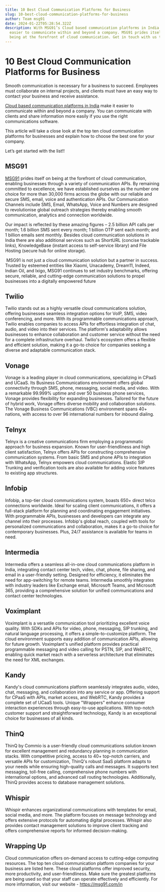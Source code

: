 ```yaml
---
title: 10 Best Cloud Communication Platforms for Business
slug: 10-best-cloud-communication-platforms-for-business
author: Team msg91
date: 2024-01-22T05:28:54.322Z
description: With MSG91’s Cloud based communication platforms in India make it
  easier to communicate within and beyond a company. MSG91 prides itself on
  being at the forefront of cloud communication. Get in touch with us today.
---
```

# 10 Best Cloud Communication Platforms for Business



Smooth communication is necessary for a business to succeed. Employees must collaborate on internal projects, and clients must have an easy way to contact your business and receive assistance.



[Cloud based communication platforms in India](https://msg91.com/in) make it easier to communicate within and beyond a company. You can communicate with clients and share information more easily if you use the right communications software. 



This article will take a close look at the top ten cloud communication platforms for businesses and explain how to choose the best one for your company.



Let’s get started with the list!!



## MSG91

[MSG91](https://msg91.com/in/) prides itself on being at the forefront of cloud communication, enabling businesses through a variety of communication APIs. By remaining committed to excellence, we have established ourselves as the number one choice for more than 30,000 firms across the globe with our reliable and secure SMS, email, voice and authentication APIs. Our Communication Channels include SMS, Email, WhatsApp, Voice and Numbers are designed to revolutionise global outreach strategies thereby enabling smooth communication, analytics and connection worldwide.



Our impact is reflected by these amazing figures – 2.5 billion API calls per month; 1.6 billion SMS sent every month; 1 billion OTP sent each month; and 1 billion emails sent monthly. Besides cloud communication solutions in India there are also additional services such as ShortURL (concise trackable links), KnowledgeBase (instant access to self-service library) and File Hosting (secure hub for online storage).



 MSG91 is not just a cloud communication solution but a partner in success. Trusted by esteemed entities like Xiaomi, Unacademy, Dream11, Indeed, Indian Oil, and Ixigo, MSG91 continues to set industry benchmarks, offering secure, reliable, and cutting-edge communication solutions to propel businesses into a digitally empowered future



## Twilio



Twilio stands out as a highly versatile cloud communications solution, offering businesses seamless integration options for VoIP, SMS, video conferencing, and more. With its programmable communications approach, Twilio enables companies to access APIs for effortless integration of chat, audio, and video into their services. The platform's adaptability allows businesses to enhance collaboration and customer service without the need for a complete infrastructure overhaul. Twilio's ecosystem offers a flexible and efficient solution, making it a go-to choice for companies seeking a diverse and adaptable communication stack.



## Vonage 

Vonage is a leading player in cloud communications, specializing in CPaaS and UCaaS. Its Business Communications environment offers global connectivity through SMS, phone, messaging, social media, and video. With a remarkable 99.999% uptime and over 50 business phone services, Vonage provides flexibility for expanding businesses. Tailored for the future of hybrid work, Vonage offers diverse mobility and collaboration solutions. The Vonage Business Communications (VBC) environment spans 40+ nations, with access to over 96 international numbers for inbound dialing.

## Telnyx

Telnyx is a creative communications firm employing a programmatic approach for business expansion. Known for user-friendliness and high client satisfaction, Telnyx offers APIs for constructing comprehensive communication systems. From basic SMS and phone APIs to integration with WhatsApp, Telnyx empowers cloud communications. Elastic SIP Trunking and verification tools are also available for adding voice features to existing app structures.

## Infobip

Infobip, a top-tier cloud communications system, boasts 650+ direct telco connections worldwide. Ideal for scaling client communications, it offers a full-stack platform for planning and coordinating engagement initiatives. With programmable APIs, businesses and developers can integrate any channel into their processes. Infobip's global reach, coupled with tools for personalized communications and collaboration, makes it a go-to choice for contemporary businesses. Plus, 24/7 assistance is available for teams in need.



## Intermedia 

Intermedia offers a seamless all-in-one cloud communications platform in India, integrating contact center tech, video, chat, phone, file sharing, and email in a user-friendly setting. Designed for efficiency, it eliminates the need for app-switching for remote teams. Intermedia smoothly integrates with industry leaders like Exchange email, Microsoft Teams, and Microsoft 365, providing a comprehensive solution for unified communications and contact center technologies.



## Voximplant 

Voximplant is a versatile communication tool prioritizing excellent voice quality. With SDKs and APIs for video, phone, messaging, SIP trunking, and natural language processing, it offers a simple-to-customize platform. The cloud environment supports easy addition of communication APIs, allowing for future growth. Voximplant's unified platform provides practical programmable messaging and video calling for PSTN, SIP, and WebRTC, enabling quick market reach with a serverless architecture that eliminates the need for XML exchanges.



## Kandy

Kandy's cloud communications platform seamlessly integrates audio, video, chat, messaging, and collaboration into any service or app. Offering support for CPaaS with APIs, market access, and WebRTC, Kandy provides a complete set of UCaaS tools. Unique "Wrappers" enhance consumer interaction experiences through easy-to-use applications. With top-notch customer support and straightforward technology, Kandy is an exceptional choice for businesses of all kinds.



## ThinQ 

ThinQ by Commio is a user-friendly cloud communications solution known for excellent management and redundancy planning in communication stacks. With competitive pricing, access to 40+ top-notch carriers, and versatile APIs for customization, ThinQ's robust SaaS platform adapts to your needs while ensuring high-quality calls and messages. It supports text messaging, toll-free calling, comprehensive phone numbers with international options, and advanced call routing technologies. Additionally, ThinQ provides access to database management solutions.



## Whispir 

Whispir enhances organizational communications with templates for email, social media, and more. The platform focuses on message technology and offers extensive protocols for automating digital processes. Whispir also provides contact management solutions to improve client tracking and offers comprehensive reports for informed decision-making.



## Wrapping Up



Cloud communication offers on-demand access to cutting-edge computing resources. The top ten cloud communication platform companies for your business are listed here. These cloud platforms offer improved security, more productivity, and user-friendliness. Make sure the greatest platforms are being used so that your staff can operate effectively and efficiently. For more information, visit our website - <https://msg91.com/in>